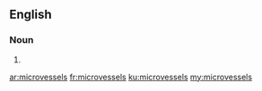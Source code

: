 ==English==

===Noun===
{{head|en|noun plural form}}

# {{plural of|microvessel|lang=en}}

[[ar:microvessels]]
[[fr:microvessels]]
[[ku:microvessels]]
[[my:microvessels]]